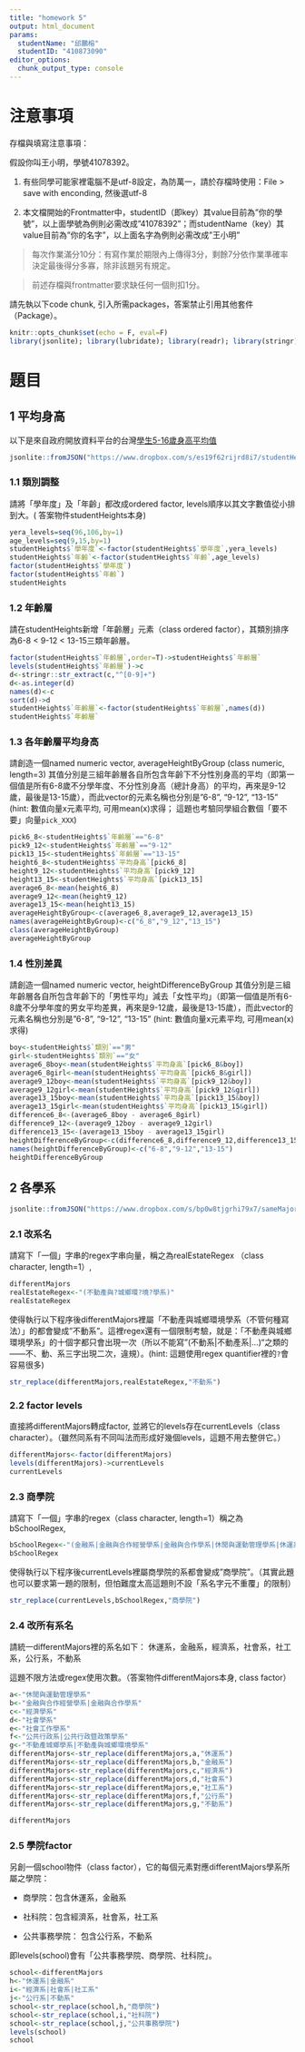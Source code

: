 ```yaml
---
title: "homework 5"
output: html_document
params:
  studentName: "邱鵬榕"
  studentID: "410873090"
editor_options: 
  chunk_output_type: console
---
```


# 注意事項

存檔與填寫注意事項：

假設你叫王小明，學號41078392。

  1. 有些同學可能家裡電腦不是utf-8設定，為防萬一，請於存檔時使用：File > save with enconding, 然後選utf-8

  2. 本文檔開始的Frontmatter中，studentID（即key）其value目前為"你的學號"，以上面學號為例則必需改成"41078392"；而studentName（key）其value目前為"你的名字"，以上面名字為例則必需改成"王小明"
  
> 每次作業滿分10分：有寫作業於期限內上傳得3分，剩餘7分依作業準確率決定最後得分多寡，除非該題另有規定。

> 前述存檔與frontmatter要求缺任何一個則扣1分。

請先執以下code chunk, 引入所需packages，答案禁止引用其他套件（Package）。
```r
knitr::opts_chunk$set(echo = F, eval=F)
library(jsonlite); library(lubridate); library(readr); library(stringr); 
```

# 題目

## 1 平均身高  
以下是來自政府開放資料平台的台灣[學生5-16歲身高平均值](https://data.gov.tw/dataset/6283)
```r
jsonlite::fromJSON("https://www.dropbox.com/s/es19f62rijrd8i7/studentHeight.json?dl=1") -> studentHeights
```

### 1.1  類別調整
請將「學年度」及「年齡」都改成ordered factor, levels順序以其文字數值從小排到大。( 答案物件studentHeights本身)

```r
yera_levels=seq(96,106,by=1)
age_levels=seq(9,15,by=1)
studentHeights$`學年度`<-factor(studentHeights$`學年度`,yera_levels)
studentHeights$`年齡`<-factor(studentHeights$`年齡`,age_levels)
factor(studentHeights$`學年度`)
factor(studentHeights$`年齡`)
studentHeights
```

### 1.2 年齡層
請在studentHeights新增「年齡層」元素（class ordered factor），其類別排序為6-8 < 9-12 < 13-15三類年齡層。
```r
factor(studentHeights$`年齡層`,order=T)->studentHeights$`年齡層`
levels(studentHeights$`年齡層`)->c
d<-stringr::str_extract(c,"^[0-9]+")
d<-as.integer(d)
names(d)<-c
sort(d)->d
studentHeights$`年齡層`<-factor(studentHeights$`年齡層`,names(d))
studentHeights$`年齡層`
```

### 1.3 各年齡層平均身高
請創造一個named numeric vector, averageHeightByGroup (class numeric, length=3) 其值分別是三組年齡層各自所包含年齡下不分性別身高的平均（即第一個值是所有6-8歲不分學年度、不分性別身高（總計身高）的平均，再來是9-12歲，最後是13-15歲），而此vector的元素名稱也分別是"6-8", "9-12", "13-15" (hint: 數值向量x元素平均, 可用mean(x)求得； 這題也考驗同學組合數個「要不要」向量`pick_XXX`)

```r
pick6_8<-studentHeights$`年齡層`=="6-8"
pick9_12<-studentHeights$`年齡層`=="9-12"
pick13_15<-studentHeights$`年齡層`=="13-15"
height6_8<-studentHeights$`平均身高`[pick6_8]
height9_12<-studentHeights$`平均身高`[pick9_12]
height13_15<-studentHeights$`平均身高`[pick13_15]
average6_8<-mean(height6_8)
average9_12<-mean(height9_12)
average13_15<-mean(height13_15)
averageHeightByGroup<-c(average6_8,average9_12,average13_15)
names(averageHeightByGroup)<-c("6_8","9_12","13_15")
class(averageHeightByGroup)
averageHeightByGroup
```

### 1.4 性別差異
請創造一個named numeric vector, heightDifferenceByGroup 其值分別是三組年齡層各自所包含年齡下的「男性平均」減去「女性平均」（即第一個值是所有6-8歲不分學年度的男女平均差異，再來是9-12歲，最後是13-15歲），而此vector的元素名稱也分別是"6-8", "9-12", "13-15" (hint: 數值向量x元素平均, 可用mean(x)求得)

```r
boy<-studentHeights$`類別`=="男"
girl<-studentHeights$`類別`=="女"
average6_8boy<-mean(studentHeights$`平均身高`[pick6_8&boy])
average6_8girl<-mean(studentHeights$`平均身高`[pick6_8&girl])
average9_12boy<-mean(studentHeights$`平均身高`[pick9_12&boy])
average9_12girl<-mean(studentHeights$`平均身高`[pick9_12&girl])
average13_15boy<-mean(studentHeights$`平均身高`[pick13_15&boy])
average13_15girl<-mean(studentHeights$`平均身高`[pick13_15&girl])
difference6_8<-(average6_8boy - average6_8girl)
difference9_12<-(average9_12boy - average9_12girl)
difference13_15<-(average13_15boy - average13_15girl)
heightDifferenceByGroup<-c(difference6_8,difference9_12,difference13_15)
names(heightDifferenceByGroup)<-c("6-8","9-12","13-15")
heightDifferenceByGroup
```


## 2 各學系

```r
jsonlite::fromJSON("https://www.dropbox.com/s/bp0w8tjgrhi79x7/sameMajorDifferentWritings.json?dl=1") -> differentMajors
```

### 2.1 改系名
請寫下「一個」字串的regex字串向量，稱之為realEstateRegex （class character, length=1）,

```r
differentMajors
realEstateRegex<-"(不動產與?城鄉環?境?學系)"
realEstateRegex
```

使得執行以下程序後differentMajors裡屬「不動產與城鄉環境學系（不管何種寫法）」的都會變成"不動系"。這裡regex還有一個限制考驗，就是：「不動產與城鄉環境學系」的十個字都只會出現一次（所以不能寫"(不動系|不動產系|...)"之類的——不、動、系三字出現二次，違規）。(hint: 這題使用regex quantifier裡的`?`會容易很多)
```r
str_replace(differentMajors,realEstateRegex,"不動系")
```



### 2.2 factor levels
直接將differentMajors轉成factor, 並將它的levels存在currentLevels（class character）。（雖然同系有不同叫法而形成好幾個levels，這題不用去整併它。）
```r
differentMajors<-factor(differentMajors)
levels(differentMajors)->currentLevels
currentLevels
```


### 2.3 商學院
請寫下「一個」字串的regex（class character, length=1）稱之為bSchoolRegex,

```r
bSchoolRegex<-"(金融系|金融與合作經營學系|金融與合作學系|休閒與運動管理學系|休運系)"
bSchoolRegex
```

使得執行以下程序後currentLevels裡屬商學院的系都會變成"商學院"。（其實此題也可以要求第一題的限制，但怕難度太高這題則不設「系名字元不重覆」的限制）
```r
str_replace(currentLevels,bSchoolRegex,"商學院")
```



### 2.4 改所有系名
請統一differentMajors裡的系名如下：
  休運系，金融系，經濟系，社會系，社工系，公行系，不動系
  
這題不限方法或regex使用次數。（答案物件differentMajors本身, class factor）
```r
a<-"休閒與運動管理學系"
b<-"金融與合作經營學系|金融與合作學系"
c<-"經濟學系" 
d<-"社會學系"
e<-"社會工作學系"
f<-"公共行政系|公共行政暨政策學系" 
g<-"不動產城鄉學系|不動產與城鄉環境學系" 
differentMajors<-str_replace(differentMajors,a,"休運系")
differentMajors<-str_replace(differentMajors,b,"金融系")
differentMajors<-str_replace(differentMajors,c,"經濟系")
differentMajors<-str_replace(differentMajors,d,"社會系")
differentMajors<-str_replace(differentMajors,e,"社工系")
differentMajors<-str_replace(differentMajors,f,"公行系")
differentMajors<-str_replace(differentMajors,g,"不動系")

differentMajors
```


### 2.5 學院factor
另創一個school物件（class factor），它的每個元素對應differentMajors學系所屬之學院：

  * 商學院：包含休運系，金融系
  
  * 社科院：包含經濟系，社會系，社工系
  
  * 公共事務學院： 包含公行系，不動系

即levels(school)會有「公共事務學院、商學院、社科院」。

```r
school<-differentMajors
h<-"休運系|金融系"
i<-"經濟系|社會系|社工系"
j<-"公行系|不動系"
school<-str_replace(school,h,"商學院")
school<-str_replace(school,i,"社科院")
school<-str_replace(school,j,"公共事務學院")
levels(school)
school
```

